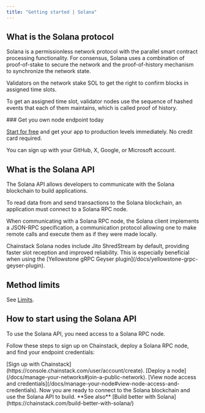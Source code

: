 ---
title: "Getting started | Solana"
---

## What is the Solana protocol

Solana is a permissionless network protocol with the parallel smart contract processing functionality. For consensus, Solana uses a combination of proof-of-stake to secure the network and the proof-of-history mechanism to synchronize the network state.

Validators on the network stake SOL to get the right to confirm blocks in assigned time slots.

To get an assigned time slot, validator nodes use the sequence of hashed events that each of them maintains, which is called proof of history.

<Check>
  ### Get you own node endpoint today

  [Start for free](https://console.chainstack.com/) and get your app to production levels immediately. No credit card required.

  You can sign up with your GitHub, X, Google, or Microsoft account.
</Check>

## What is the Solana API

The Solana API allows developers to communicate with the Solana blockchain to build applications.

To read data from and send transactions to the Solana blockchain, an application must connect to a Solana RPC node.

When communicating with a Solana RPC node, the Solana client implements a JSON-RPC specification, a communication protocol allowing one to make remote calls and execute them as if they were made locally.

<Info>
Chainstack Solana nodes include Jito ShredStream by default, providing faster slot reception and improved reliability. This is especially beneficial when using the [Yellowstone gRPC Geyser plugin](/docs/yellowstone-grpc-geyser-plugin).
</Info>

## Method limits

See [Limits](/docs/limits).

## How to start using the Solana API

To use the Solana API, you need access to a Solana RPC node.

Follow these steps to sign up on Chainstack, deploy a Solana RPC node, and find your endpoint credentials:

<Steps>
<Step>
[Sign up with Chainstack](https://console.chainstack.com/user/account/create).
</Step>
<Step>
[Deploy a node](/docs/manage-your-networks#join-a-public-network).
</Step>
<Step>
[View node access and credentials](/docs/manage-your-node#view-node-access-and-credentials).
</Step>
</Steps>
Now you are ready to connect to the Solana blockchain and use the Solana API to build.

<Info>
  **See also**
  [Build better with Solana](https://chainstack.com/build-better-with-solana/)
</Info>
